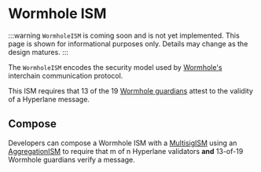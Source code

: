 # Wormhole ISM

:::warning
`WormholeISM` is coming soon and is not yet implemented. This page is shown for informational purposes only. Details may change as the design matures.
:::

The `WormholeISM` encodes the security model used by [Wormhole's](https://wormhole.com/) interchain communication protocol.

This ISM requires that 13 of the 19 [Wormhole guardians](https://wormhole.com/network/#guardians) attest to the validity of a Hyperlane message.

## Compose

Developers can compose a Wormhole ISM with a [MultisigISM](multisig-ISM.mdx) using an [AggregationISM](aggregation-ISM.mdx) to require that m of n Hyperlane validators **and** 13-of-19 Wormhole guardians verify a message.
